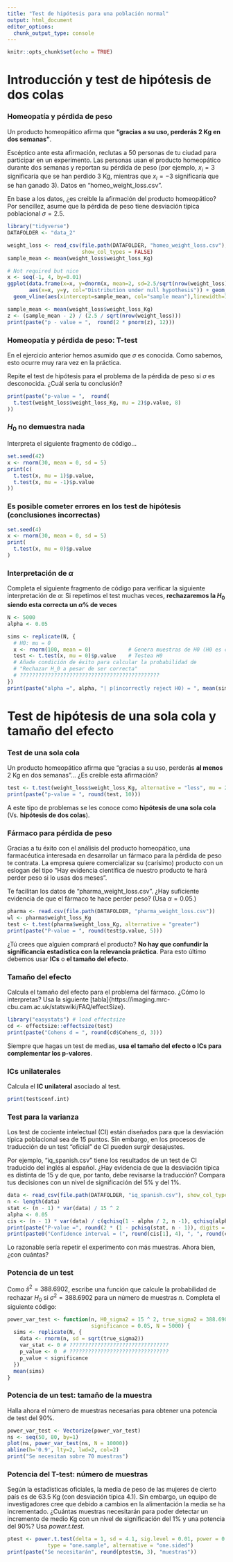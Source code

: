 ```yaml
---
title: "Test de hipótesis para una población normal"
output: html_document
editor_options: 
  chunk_output_type: console
---
```


```r
knitr::opts_chunk$set(echo = TRUE)
```


# Introducción y test de hipótesis de dos colas

### Homeopatía y pérdida de peso

Un producto homeopático afirma que **"gracias a su uso, perderás 2 Kg en dos semanas"**.

Escéptico ante esta afirmación, reclutas a 50 personas de tu ciudad para participar
en un experimento. Las personas usan el producto homeopático durante dos semanas
y reportan su pérdida de peso (por ejemplo, $x_i=3$ significaría que se han perdido
3 Kg, mientras que $x_i=-3$ significaría que se han ganado 3). Datos en 
"homeo\_weight\_loss.csv".

En base a los datos, ¿es creible la afirmación del producto homeopático? Por sencillez, 
asume que la pérdida de peso tiene desviación típica poblacional $\sigma=2.5$.

```r
library("tidyverse")
DATAFOLDER <- "data_2"

weight_loss <- read_csv(file.path(DATAFOLDER, "homeo_weight_loss.csv"), 
                        show_col_types = FALSE)
sample_mean <- mean(weight_loss$weight_loss_Kg)

# Not required but nice
x <- seq(-1, 4, by=0.01)
ggplot(data.frame(x=x, y=dnorm(x, mean=2, sd=2.5/sqrt(nrow(weight_loss)))),
       aes(x=x, y=y, col="Distribution under null hypothesis")) + geom_line() +
  geom_vline(aes(xintercept=sample_mean, col="sample mean"),linewidth=1.2, linetype=2)

sample_mean <- mean(weight_loss$weight_loss_Kg)
z <- (sample_mean - 2) / (2.5 / sqrt(nrow(weight_loss)))
print(paste("p - value = ",  round(2 * pnorm(z), 12)))
```

### Homeopatía y pérdida de peso: T-test

En el ejercicio anterior hemos asumido que $\sigma$ es conocida. Como sabemos,
esto ocurre muy rara vez en la práctica.

Repite el test de hipótesis para el problema de la pérdida de peso si $\sigma$
es desconocida. ¿Cuál sería tu conclusión?

```r
print(paste("p-value = ",  round(
  t.test(weight_loss$weight_loss_Kg, mu = 2)$p.value, 8)
))
```


### $H_0$ no demuestra nada
Interpreta el siguiente fragmento de código...

```r
set.seed(42)
x <- rnorm(30, mean = 0, sd = 5)
print(c(
  t.test(x, mu = 1)$p.value, 
  t.test(x, mu = -1)$p.value
))
```

### Es posible cometer errores en los test de hipótesis (conclusiones incorrectas)
```r
set.seed(4)
x <- rnorm(30, mean = 0, sd = 5)
print(
  t.test(x, mu = 0)$p.value
)
```

### Interpretación de $\alpha$
Completa el siguiente fragmento de código para verificar la siguiente interpretación
de $\alpha$: Si repetimos el test muchas veces,
**rechazaremos la $H_0$ siendo esta correcta un $\alpha$\% de veces**

```r
N <- 5000
alpha <- 0.05

sims <- replicate(N, {
  # H0: mu = 0
  x <- rnorm(100, mean = 0)            # Genera muestras de H0 (H0 es correcta)
  test <- t.test(x, mu = 0)$p.value    # Testea H0
  # Añade condición de éxito para calcular la probabilidad de
  # "Rechazar H_0 a pesar de ser correcta"
  # ?????????????????????????????????????????????
})
print(paste("alpha =", alpha, "| p(incorrectly reject H0) = ", mean(sims)))
```

# Test de hipótesis de una sola cola y tamaño del efecto

### Test de una sola cola 
Un producto homeopático afirma que "gracias a su uso, perderás **al menos** 2 Kg en dos semanas"...
¿Es creíble esta afirmación?

```r
test <- t.test(weight_loss$weight_loss_Kg, alternative = "less", mu = 2)$p.value
print(paste("p-value = ", round(test, 10)))
```

A este tipo de problemas se les conoce como **hipótesis de una sola cola**
(Vs. **hipótesis de dos colas**).

### Fármaco para pérdida de peso
Gracias a tu éxito con el análisis del producto homeopático, una farmacéutica
interesada en desarrollar un fármaco para la pérdida de peso te contrata.
La empresa quiere comercializar su (carísimo) producto con un eslogan del tipo
"Hay evidencia científica de nuestro producto te hará perder peso si lo usas dos meses".

Te facilitan los datos de "pharma\_weight\_loss.csv". ¿Hay suficiente evidencia
de que el fármaco te hace perder peso? (Usa $\alpha=0.05$.)

```r
pharma <- read.csv(file.path(DATAFOLDER, "pharma_weight_loss.csv"))
wl <- pharma$weight_loss_Kg
test <- t.test(pharma$weight_loss_Kg, alternative = "greater")
print(paste("P-value = ", round(test$p.value, 5)))
```
¿Tú crees que alguien comprará el producto?
**No hay que confundir la significancia estadística con la relevancia práctica**.
Para esto último debemos usar **ICs** o **el tamaño del efecto**.

### Tamaño del efecto
Calcula el tamaño del efecto para el problema del fármaco. ¿Cómo lo interpretas?
Usa la siguiente [tabla]{https://imaging.mrc-cbu.cam.ac.uk/statswiki/FAQ/effectSize}.

```r
library("easystats") # load effectsize
cd <- effectsize::effectsize(test)
print(paste("Cohens d = ", round(cd$Cohens_d, 3)))
```

Siempre que hagas un test de medias, 
**usa el tamaño del efecto o ICs para complementar los p-valores**.

### ICs unilaterales
Calcula el **IC unilateral** asociado al test.

```r
print(test$conf.int)
```

### Test para la varianza
Los test de cociente intelectual (CI) están diseñados para que la desviación típica
poblacional sea de 15 puntos. Sin embargo, en los procesos de traducción de
un test "oficial" de CI pueden surgir desajustes.

Por ejemplo, "iq\_spanish.csv" tiene los resultados de un test de CI
traducido del inglés al español. ¿Hay evidencia de que la desviación típica
es distinta de 15 y de que, por tanto, debe revisarse la traducción? Compara tus
decisiones con un nivel de significación del 5\% y del 1\%. 

```r
data <- read_csv(file.path(DATAFOLDER, "iq_spanish.csv"), show_col_types = FALSE)$iq
n <- length(data)
stat <- (n - 1) * var(data) / 15 ^ 2
alpha <- 0.05
cis <- (n - 1) * var(data) / c(qchisq(1 - alpha / 2, n -1), qchisq(alpha / 2, n - 1))
print(paste("P-value =", round(2 * (1 - pchisq(stat, n - 1)), digits = 3)))
print(paste0("Confidence interval = (", round(cis[1], 4), ", ", round(cis[2], 4),")"))
```

Lo razonable sería repetir el experimento con más muestras. Ahora bien,
¿con cuántas?


### Potencia de un test
Como $\hat{s}^2=388.6902$, escribe una función que calcule la probabilidad de
rechazar $H_0$ si $\sigma^2=388.6902$ para un número de muestras $n$. Completa
el siguiente código:

```r
power_var_test <- function(n, H0_sigma2 = 15 ^ 2, true_sigma2 = 388.6902,
                           significance = 0.05, N = 5000) {
  sims <- replicate(N, {
    data <- rnorm(n, sd = sqrt(true_sigma2))
    var_stat <- 0 # ????????????????????????????????
    p_value <- 0  # ????????????????????????????????
    p_value < significance
  })
  mean(sims)
}
```

### Potencia de un test: tamaño de la muestra
Halla ahora el número de muestras necesarias para obtener una potencia de test
del 90\%.

```r
power_var_test <- Vectorize(power_var_test)
ns <- seq(50, 80, by=1)
plot(ns, power_var_test(ns, N = 10000))
abline(h='0.9', lty=2, lwd=2, col=2)
print("Se necesitan sobre 70 muestras")
```

### Potencia del T-test: número de muestras
Según la estadísticas oficiales, la media de peso de las mujeres de cierto país
es de 63.5 Kg (con desviación típica 4.1). Sin embargo, un equipo de 
investigadores cree que debido a cambios en la alimentación la media se ha 
incrementado. ¿Cuántas muestras necesitarán para poder detectar un incremento de
medio Kg con un nivel de significación del 1\% y una potencia del 90\%? Usa 
*power.t.test*.

```r
ptest <- power.t.test(delta = 1, sd = 4.1, sig.level = 0.01, power = 0.9,
             type = "one.sample", alternative = "one.sided")
print(paste("Se necesitarán", round(ptest$n, 3), "muestras"))
```

